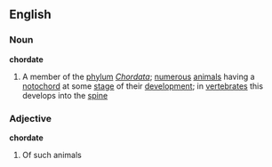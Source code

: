 ==English==

===Noun===
{{wikipedia}}
'''chordate'''
# A member of the [[phylum]] ''[[Chordata]]''; [[numerous]] [[animal]]s having a [[notochord]] at some [[stage]] of their [[development]]; in [[vertebrate]]s this develops into the [[spine]]
===Adjective===
'''chordate'''
# Of such animals